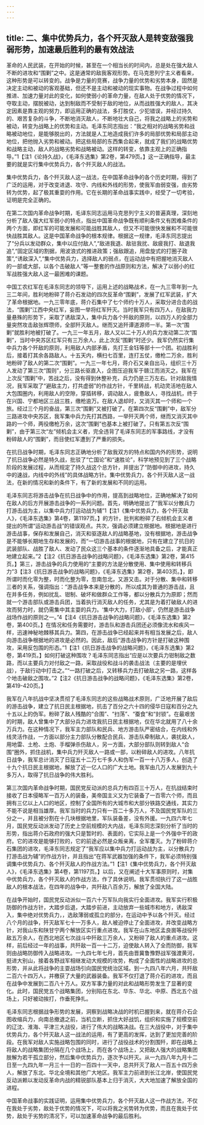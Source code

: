 ```yaml
---
---
---
```

title: 二、集中优势兵力，各个歼灭敌人是转变敌强我弱形势，加速最后胜利的最有效战法
---




革命的人民武装，在开始的时候，甚至在一个相当长的时间内，总是处在强大敌人不断的进攻和“围剿”之中。这是通常的敌我客观形势。在马克思列宁主义者看来，这种形势是可以转变的。战争是力量的竞赛，战争力量的优势和劣势本身，固然是决定主动和被动的客观基础，但还不是主动和被动的现实事物。在战争过程中如何推进、加速力量对此的变化，如何使弱小的革命力量，在敌人处于优势的情况下，夺取主动，摆脱被动，达到制敌而不受制于敌的地位，从而战胜强大的敌人，其决定因素是靠主观的努力，即运用正确的战法，多打胜仗，少犯错误，并经过持久的、艰苦复杂的斗争，不断地消灭敌人，不断地壮大自己，将我之战略上的劣势和被动，转变为战略上的优势和主动。毛泽东同志指出：“我之相对的战略劣势和战略被动地位，是能够脱出的，方法就是人工地造成我们许多的局部优势和局部主动地位，把他抛入劣势和被动。把这些局部的东西集合起来，就成了我们的战略优势和战略主动，敌人的战略劣势和战略被动。这样的转变，依靠主观上的正确指导。”1【注1《论持久战》，《毛泽东选集》第2卷，第479页。】这一正确指导，最主要的就是实行集中优势兵力，各个歼灭敌人的战法。

集中优势兵力，各个歼灭敌人这一战法，在中国革命战争的各个历史时期，得到了广泛的运用，对于改变进退、攻守、内线和外线的形势，使我军由弱变强，由劣势转为优势，起了极其重耍的作用。它在长期的革命战事实践中，经受了一切考验，证明是完全正确的。

在第二次国内革命战争时期，毛译东同志运用马克思列宁主义的普遍真理，深刻地分析了敌人强大红军弱小的特点，指出中国革命战争既有顺利条件又有困难条件的两个方面，即红军的可能发展和可能战胜其敌人，但又不可能很快发展和不可能很快战胜其敌人。这是中国革命战争的根本规律。根据这一规律，毛泽东同志提出了“分兵以发动群众，集中以应付敌人”,“敌进我退、敌驻我扰、敌疲我打、敌退我追”,“固定区域的割据，用波浪式的推进政策；强敌跟追，用盘旋式的打圈子政策”,“诱敌深入”,“集中优势兵力，选择敌人的弱点，在运动战中有把握地消灭敌人的一部或大部，以各个击破敌人”等一整套的作战原则和方法，解决了以弱小的红军战胜强大敌人这一最困难的课题。

中国工农红军在毛泽东同志的领导下，运用上述的战略战术，在一九三零年到一九三二年间，胜利地粉碎了蒋介石发动的四次反革命“围剿”，发展了红军武装，扩大了革命根据地。一九三零年底，蒋介石集中了七个师约十万人，采取分进合击的战法，“围剿”江西中央红军，妄图一举将红军歼灭。当时我军只有四万人，在敌我力量悬殊的形势下，采取了诱敌深入，集中兵力各个歼敌的原则，以四万人的全部力量突然攻击敌张辉瓒师，全部歼灭敌人。继而又追歼谭道源师一半。第一次“围剿”就胜利地被打破了。一九三一年五月，敌人又以二十万人的兵力发动第二次“围剿”，当时中央苏区红军只有三万余人，此上次反“围剿”时还少。我军仍然实行集中兵力各个歼敌的原则，利用敌人内部矛盾，先打王金钰等部十一个团。初战胜利后，接着打其余各路敌人。十五天内，横扫七百里，连打五仗，缴枪二万余，胜利地粉碎了敌人的第二次“围剿”。一九三一年七月，蒋介石又亲自出马，组织三十万人发动了第三次“围则”，分三路长驱直入，企图压迫我军于赣江而消灭之。我军在上次反“围剿”中，苦战之后，没有得到休整补充，兵力仍是三万左右。针对敌我情况，我军采取了“避敌主力，打共虚弱”的作战方针，千里转战，机动灵活地在敌人大包围圈内，利用敌人的空隙，穿插转移，调动敌人，疲惫敌人，寻找战机，终于在兴国、宁都地区三战三胜，缴枪逾万。在敌人退却时，又消灭其一个师和一个旅。经过三个月的奋战，第三次“围剿”又被打破了。在第四次反“围剿”中，敌军分三路进攻中央苏区，我军集中兵力先打其西路，一举歼灭两个师，继而又消灭其中路的一个师，两役缴枪万余，这次“围剿”也基本上被打破了。只有第五次反“围剿”，由于第三次“左”倾机会主义者，完全违背了毛译东同志的军事路线，才没有粉碎敌人的“围剿”，而目使红军遭到了严重的损失。

在抗日战争时期，毛泽东同志正确地分析了敌我双方的特点和国内外的形势，说明了抗日战争必然是特久战，批驳了“亡国论”和“速胜论”，科学地预见到了三个战略阶段的发展过程，从而规定了持久战这个总方针，并提出了“防御中的进攻，持久中的速战，内线中的外线”的具体战略方针。集中优势兵力，各个歼灭敌人这一战法，在新的情况和新的条件下，有了新的发展和不同的运用。

毛泽东同志将游击战争在抗日战争中的作用，提高到战略地位，正确地解决了如何在敌人的后方开展游击战争的一系列问题。首先，明确地提出了“我军以分散兵力打游击战为主，以集中兵力打运动战为辅”1【注1《集中优势兵力，各个歼灭敌人》，《毛泽东选集》第4卷，第1197页。】的方针，批判和粉碎了右倾机会主义者提出的所谓“运动游击战”的错误观点。共次，强调必须建立根据地。根据地是进行游击战事，保存和发展自己，消灭和驱逐敌人的战略基地，没有根据地，游击战争是不能够长期地生存和发展的，而“一切游击战事的根据地，只有在建立了抗日的武装部队、战胜了敌人、发动了民众这三个基本的条件逐渐地具备之后，才能真正地建立起来。”2【注2《抗日游击战争的战略问题》，《毛泽东选集》第2卷，第415页。】第三，游击战争的兵力使用的“主要的方法是分散使用、集中使用和转移兵力”3【注3《抗日游击战争的战略问题》，《毛泽东选集》第2卷，第403页。】，即所谓时而化零为整，时而化整为零，忽南忽北，又游又击。对于分散、集中和转移三者的关系，强调指出：“游击战争本来是分散的，所以成其为普通的游击战，且在并多任务，例如扰乱、钳制、破坏和做群众工作等，都以分散兵力为原即；然而就一个游击部队或游击兵团，当着执行消灭敌人的任务，尤其是为着打破敌人的进攻而努力时，就仍需集中其主耍的兵力。‘集中大力，打敌小部’，仍然是游击战争战场作战的原则之一。”4【注4《抗日游击战争的战略问题》，《毛泽东选集》第2卷，第400页。】在情况和任务需要时，游击队和游击兵团还必须像流水和疾风一样，迅速神秘地棘移其兵力。第四，在游击战争已经起来并有相当发展之后，敌人向游击战争根据地的进攻是必然的。因此，敌后“游击战争的方针是打破这种围攻，采用反包围的形态。”1【注1《抗日游击战争的战略问题》，《毛泽东选集》第2卷，第419页。】如何打破这种围攻？毛泽东同志指出“应是以次要兵力钳制敌之数路，而以主要兵力对付敌之一路，采取战役和战斗的袭击战法（主要的是埋伏战），于敌行动中打击之。”“一路打破之后，又转移兵力去打破敌之另一路，这样各个地击破敌之围攻。”2【注2《抗日游击战争的战略问题》，《毛泽东选集》第2卷，第419-420页。】

我军在八年抗战中坚决贯彻了毛泽东同志的这些战略战术原则，广泛地开展了敌后的游击战争，建立了抗日民主根据地，抗击了百分之六十四的侵华日寇和百分之九十五以上的伪军。粉碎了敌人残酷的“合围”、“扫荡”、“蚕食”和“封锁”。在最艰苦的时期，敌人曾集中了大部分兵力进攻我抗日民主根据地，仅在华北就用了八十余万兵力。在这种情况下，我军主力部队和民兵、地方游击队严密结合，在内线和外线灵活作战，一方面以部分主力部队分散配合民兵、游击队牵制敌人，袭扰敌人，用地雷、土枪、土炮、手榴弹杀伤敌人，另一方面，大部分部队则转到敌人“合围”圈外，抓住战机，集中兵力歼灭敌人一路或一部，以粉碎敌人的进攻。八年抗日战争，我军总计消灭了日寇五十二万七千多人和伪军一百一十八万多人，创造了十九个抗日民主根据地，解放了近一亿人口的广大土地。我军由几万人发展到九十多万人，取得了抗日战争的伟大胜利。

第三次国内革命战争时期，国民党反动派的总兵力有四百三十万人，在抗战结束时接收了日本侵略军一百万人的装备，美帝国主义又为它装备了一百零六个师，而且拥有三亿以上人口的地区，控制了全国所有的大城市和大部分铁路交通线，其实力不能不说是相当雄厚。我军当时的兵力只有一百二十多万人，不及国民党军队的三分之一，并且被分割在十几块根据地里，军队装备差，没有外援。一九四六年七月，国民党反动派发动了历史上空前规模的大内战，毛泽东同志深刻分析了当时的形势，指出蒋介石政府的强大只是暂时的、表面的，它实际上是一个外强中干的政府。它的进攻是能够打败的，它的前途必然是众叛亲离，全军覆灭。为了粉碎蒋介石集团的进攻，毛泽东同志规定了“我军应以集中兵力打运动战为主，以分散兵力打游击战为辅”的作战方针，并且指出“在蒋军武器加强的条件下，我军必须特别强调集中优势兵力、各个歼灭敌人的作战方法。”1【注1《集中优势兵力，各个歼灭敌人》，《毛泽东选集》第4卷，第1197页。】以后，又在阐述十大军事原则时，对集中优势兵力，各个歼灭敌人的作战方法，作了具休说明。我军贯彻执行了这一战胜敌人的根本战法，在四年的战争中，共歼敌八百余万，解放了全国大陆。

在战争开始时，国民党反动派似一百六十万军队向我实行全面进攻。我军实行积极防御的作战方针，大踏步后退，大踏步前进，主动放弃一些城市和地方，诱敌深入，集中绝对优势兵力，，选敌薄弱或孤立的部分，在运动中予以各个歼灭。经过八个月的战争，歼灭敌军七十一万多人，敌人被迫停止了全面进攻，并改变战略方针，对我山东和陕甘宁两个解放区实行重点进攻。我军在山东地区孟良崮等战役歼敌五万余人，在西北地区七次战斗中歼敌三万余人，又粉碎了敌人的重点进攻。这样，前后经过一年的战事，共歼敌一百一十二万，迫使敌人转入了全而防御，我军则由战略防御传入战略进攻。一九四七年七月，首先由晋冀鲁豫野战军强渡黄河，挺进大别山，接着各野战军相继发动大规模的攻势，构成了全面性的战略进攻的总形势，并从此将战争的主耍战场引向国民党统治区域。到一九四八年六月，共歼敌二百六十四万人，并檄获了大量的武器装备。我军不仅打退了蒋介石的进攻，而且在战争中发展到二百八十万人。双方军事力量的对此和战略形势发生了显著的变化。此时，国民党五个战略集团，分别陷在东北、华东、华北、中原、西北五个战场上，只好被动挨打，作垂死挣扎。

毛泽东同志根据战争形势的发展，洞察到战略决战的时机已握到来，就在蒋介石企图收缩兵力，向南总撤退之前，当机立断，抓住大好战饥，组织和实施了规模空前的辽沈、淮海、平津三大战役，进行了伟大的战略决战。在三大战役中，对于集中优势兵力，各个歼灭敌人这一战法的运用，有了更高的发挥，达到了更加完善的阶段。在我军对敌人实施战略包围的同时，进行了战役战术的分割围歼，即在战略上将敌人的战略集团分隔在几个战场上，而在各个战场上，又把敌人强大的战略集团肢解为若干孤立部分，然后集中优势兵力，逐次予以歼灭。从一九四八年九月十二日至一九四九年一月三十一日的一百四十一天中，总共歼灭了敌人一百五十四万余人，解放了东北、华北全境和其他广大地区。我军主力前进到长江北岸，使国民党反动派赖以发动反革命内战的精锐部队基本上归于消灭，大大地加速了解放全国的进程。

中国革命战事的实践证明，运用集中优势兵力，各个歼灭敌人这一作战方法，不仅在我处于劣势，敌处于优势的情况下，可以将我之劣势转为优势，而且在我处于优势，敌处于劣势的清况下，可以加速革命战争的最后胜利。